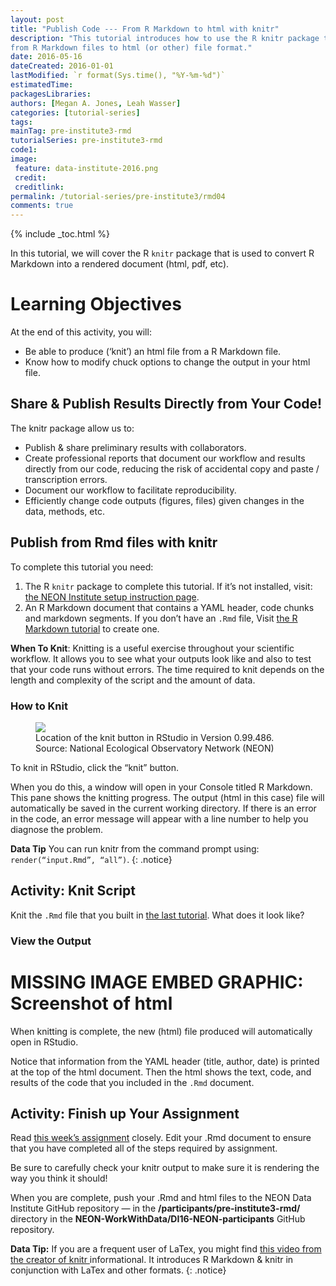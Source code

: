 ```yaml
---
layout: post
title: "Publish Code --- From R Markdown to html with knitr"
description: "This tutorial introduces how to use the R knitr package to publish
from R Markdown files to html (or other) file format."
date: 2016-05-16
dateCreated: 2016-01-01
lastModified: `r format(Sys.time(), "%Y-%m-%d")`
estimatedTime:
packagesLibraries: 
authors: [Megan A. Jones, Leah Wasser]
categories: [tutorial-series]
tags:
mainTag: pre-institute3-rmd
tutorialSeries: pre-institute3-rmd
code1:
image:
 feature: data-institute-2016.png
 credit:
 creditlink:
permalink: /tutorial-series/pre-institute3/rmd04
comments: true
---
```


{% include _toc.html %}

In this tutorial, we will cover the R `knitr` package that is used to convert
R Markdown into a rendered document (html, pdf, etc).

<div id="objectives" markdown="1">

# Learning Objectives

At the end of this activity, you will:

* Be able to produce (‘knit’) an html file from a R Markdown file.
* Know how to modify chuck options to change the output in your html file.

</div>

## Share & Publish Results Directly from Your Code!

The knitr package allow us to:

* Publish & share preliminary results with collaborators.
* Create professional reports that document our workflow and results directly 
from our code, reducing the risk of accidental copy and paste / transcription errors.
* Document our workflow to facilitate reproducibility. 
* Efficiently change code outputs (figures, files) given changes in the data, methods, etc.

## Publish from Rmd files with knitr

To complete this tutorial you need:

1. The R `knitr` package to complete this tutorial. If it's not installed, 
visit: <a href="http://neon-workwithdata.github.io/neon-data-institute-2016/tutorial-series/pre-institute0/" target="_blank"> the NEON Institute setup instruction page</a>.
2. An R Markdown document that contains a YAML header, code chunks and markdown 
segments. If you don't have an `.Rmd` file, Visit
<a href="http://neon-workwithdata.github.io/neon-data-institute-2016/tutorial-series/pre-institute3/rmd03" target="_blank"> the R Markdown tutorial</a> to create one.

<div class=".notice">
<i class="fa fa-star"></i> **When To Knit**: Knitting is a useful exercise throughout your scientific workflow. It allows you to
see what your outputs look like and also to test that your code runs without errors. 
The time required to knit depends on
the length and complexity of the script and the amount of data.

</div>

### How to Knit

 <figure>
	<a href="{{ site.baseurl }}/images/pre-institute-content/pre-institute3-rmd/KnitButton-screenshot.png">
	<img src="{{ site.baseurl }}/images/pre-institute-content/pre-institute3-rmd/KnitButton-screenshot.png"></a>
	<figcaption> Location of the knit button in RStudio in Version 0.99.486.
	Source: National Ecological Observatory Network (NEON)
	</figcaption>
</figure>

To knit in RStudio, click the "knit" button.

When you do this, a  window will open in your Console titled R Markdown. This pane shows
the knitting progress. The output (html in this case) file will automatically be 
saved in the current working directory. If there is an error in the code, an
error message will appear with a line number to help you diagnose the problem.


<i class="fa fa-star"></i> **Data Tip** You can run knitr from the command prompt
using: `render(“input.Rmd”, “all”)`.
{: .notice}

<div id="challenge" markdown="1">

## Activity: Knit Script

Knit the `.Rmd` file that you built in 
<a href="http://neon-workwithdata.github.io/neon-data-institute-2016/tutorial-series/pre-institute3/rmd03" target="_blank">the last tutorial</a>.
What does it look like?
</div>

### View the Output

# MISSING IMAGE EMBED GRAPHIC: Screenshot of html

When knitting is complete, the new (html) file produced will automatically open
in RStudio.

Notice that information from the YAML header (title, author, date) is printed
at the top of the html document. Then the html shows the text, code, and results of
the code that you included in the `.Rmd` document.

<div id="challenge" markdown="1">

## Activity: Finish up Your Assignment

Read [this week’s assignment]({{ site.baseurl}}/tutorial-series/pre-institute3/rmd02) closely. 
Edit your .Rmd document to ensure that you have completed all of the steps required
by assignment. 

Be sure to carefully check your knitr output to make sure it is rendering the
way you think it should!

When you are complete, push your .Rmd and html files to the NEON Data Institute GitHub repository --- 
in the **/participants/pre-institute3-rmd/** directory in the
**NEON-WorkWithData/DI16-NEON-participants** GitHub repository.

</div>

<i class="fa fa-star"></i> **Data Tip:** If you are a frequent user of LaTex,
you might find
<a href="http://cdn.screenr.com/video/8352c25b-7324-4134-970b-b7c427381adb.mp4" target="_blank">this video from the creator of knitr </a>
informational. It introduces R Markdown & knitr in conjunction with LaTex and
other formats.
{: .notice}
